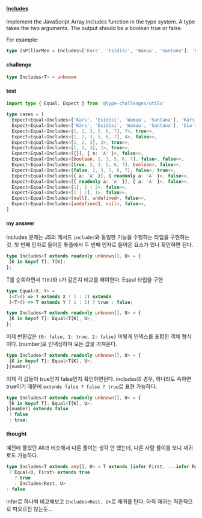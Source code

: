 #### [Includes](https://typehero.dev/challenge/includes) 

Implement the JavaScript Array.includes function in the type system. A type takes the two arguments. The output should be a boolean true or false.

For example:

```typescript
type isPillarMen = Includes<['Kars', 'Esidisi', 'Wamuu', 'Santana'], 'Dio'> // expected to be `false`
```

#### challenge
```typescript
type Includes<T> = unknown
```

#### test 

```typescript
import type { Equal, Expect } from '@type-challenges/utils'

type cases = [
  Expect<Equal<Includes<['Kars', 'Esidisi', 'Wamuu', 'Santana'], 'Kars'>, true>>,
  Expect<Equal<Includes<['Kars', 'Esidisi', 'Wamuu', 'Santana'], 'Dio'>, false>>,
  Expect<Equal<Includes<[1, 2, 3, 5, 6, 7], 7>, true>>,
  Expect<Equal<Includes<[1, 2, 3, 5, 6, 7], 4>, false>>,
  Expect<Equal<Includes<[1, 2, 3], 2>, true>>,
  Expect<Equal<Includes<[1, 2, 3], 1>, true>>,
  Expect<Equal<Includes<[{}], { a: 'A' }>, false>>,
  Expect<Equal<Includes<[boolean, 2, 3, 5, 6, 7], false>, false>>,
  Expect<Equal<Includes<[true, 2, 3, 5, 6, 7], boolean>, false>>,
  Expect<Equal<Includes<[false, 2, 3, 5, 6, 7], false>, true>>,
  Expect<Equal<Includes<[{ a: 'A' }], { readonly a: 'A' }>, false>>,
  Expect<Equal<Includes<[{ readonly a: 'A' }], { a: 'A' }>, false>>,
  Expect<Equal<Includes<[1], 1 | 2>, false>>,
  Expect<Equal<Includes<[1 | 2], 1>, false>>,
  Expect<Equal<Includes<[null], undefined>, false>>,
  Expect<Equal<Includes<[undefined], null>, false>>,
]
```

#### my answer

Includes 문제는 JS의 메서드 ```includes```와 동일한 기능을 수행하는 타입을 구현하는 것. 첫 번째 인자로 들어온 튜플에서 두 번째 인자로 들어온 요소가 있나 확인하면 된다. 

```typescript
type Includes<T extends readonly unknown[], U> = {
 [K in keyof T]: T[K];
};
```

T를 순회하면서 ```T[K]```와 ```U```가 같은지 비교를 해야한다. Eqaul 타입을 구현

```typescript
type Equal<X, Y> =
 (<T>() => T extends X ? 1 : 2) extends
 (<T>() => T extends Y ? 1 : 2) ? true : false;
```

```typescript
type Includes<T extends readonly unknown[], U> = {
 [K in keyof T]: Equal<T[K], U>;
};
```

이제 반환값은 ```{0: false, 1: true, 2: false}``` 이렇게 인덱스를 포함한 객체 형식이다. [number]로 인덱싱하며 모든 값을 가져온다. 

```typescript
type Includes<T extends readonly unknown[], U> = {
 [K in keyof T]: Equal<T[K], U>;
}[number]
```

이제 각 값들이 true인지 false인지 확인하면된다. includes의 경우, 하나라도 속하면 true이기 때문에 ```extends false ? false ? true```로 표현 가능하다. 

```typescript
type Includes<T extends readonly unknown[], U> = {
 [K in keyof T]: Equal<T[K], U>;
}[number] extends false
 ? false
 : true;
```



#### thought 

예전에 풀었던 All과 비슷해서 다른 풀이는 생각 안 했는데, 다른 사람 풀이를 보니 재귀로도 가능하다. 


```typescript
type Includes<T extends any[], U> = T extends [infer First, ...infer Rest]
 ? Equal<U, First> extends true
   ? true
   : Includes<Rest, U>
: false
```
infer로 하나씩 비교해보고 ```Includes<Rest, U>```로 재귀를 탄다. 아직 재귀는 직관적으로 떠오르진 않는듯...
